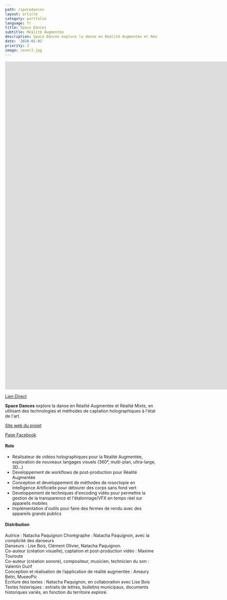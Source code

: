 ```yaml
---
path: /spacedances
layout: article
category: portfolio
language: fr
title: Space Dances
subtitle: Réalité Augmentée
description: Space Dances explore la danse en Réalité Augmentée et Réalité Mixte, en utilisant des technologies et méthodes de captation holographiques à l'état de l'art.
date: '2020-01-01'
priority: 2
image: cover2.jpg
---
```


<iframe
  src="https://player.vimeo.com/video/388504943"
  frameBorder={0}
  allowFullScreen
  width="1920"
  height="1080"
></iframe>

[Lien Direct](//vimeo.com/388504943)

**Space Dances** explore la danse en Réalité Augmentée et Réalité Mixte, en utilisant des technologies et méthodes de captation holographiques à l'état de l'art.

[Site web du projet](//natachapaquignon.com)

[Page Facebook](//www.facebook.com/SpaceDances/)

#### Role

- Réalisateur de vidéos holographiques pour la Réalité Augmentée, exploration de nouveaux langages visuels (360°, multi-plan, ultra-large, 3D...)
- Developpement de workflows de post-production pour Réalité Augmentée
- Conception et developpement de méthodes de rosoctopie en Intelligence Artificielle pour détourer des corps sans fond vert
- Developpement de techniques d'encoding vidéo pour permettre la gestion de la transparence et l'étalonnage/VFX en temps réel sur appareils mobiles
- Implémentation d'outils pour faire des fermes de rendu avec des appareils grands publics

#### Distribution

Autrice : Natacha Paquignon
Chorégraphe : Natacha Paquignon, avec la complicité des danseurs  
Danseurs : Lise Bois, Clément Olivier, Natacha Paquignon.  
Co-auteur (création visuelle), captation et post-production vidéo : Maxime Touroute  
Co-auteur (création sonore), compositeur, musicien, technicien du son : Valentin Durif  
Conception et réalisation de l’application de réalité augmentée : Amaury Belin, MuseoPic  
Écriture des textes : Natacha Paquignon, en collaboration avec Lise Bois  
Textes historiques : extraits de lettres, bulletins municipaux, documents historiques variés, en fonction du
territoire exploré.
